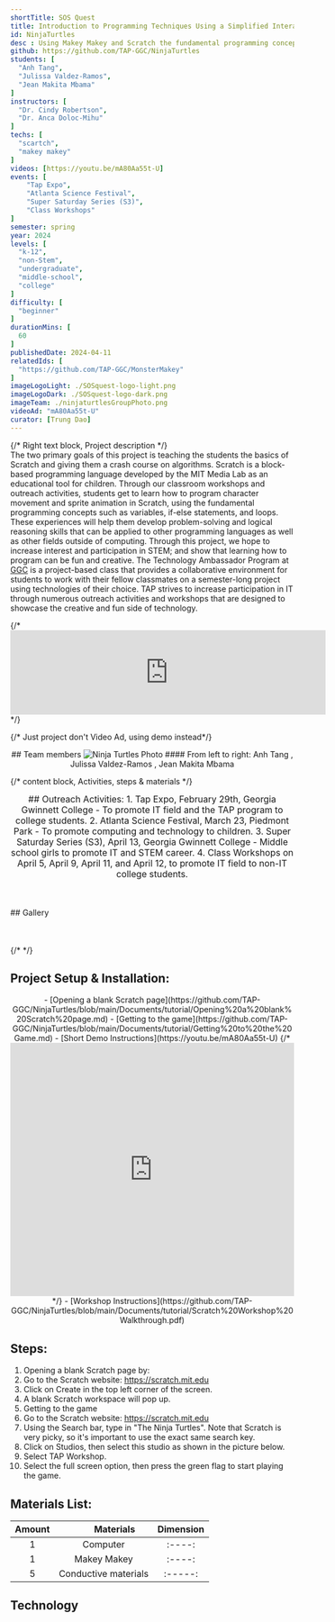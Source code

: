 ```yaml
---
shortTitle: SOS Quest
title: Introduction to Programming Techniques Using a Simplified Interactive Game Development Experience
id: NinjaTurtles
desc : Using Makey Makey and Scratch the fundamental programming concepts such as variables, if-else statements, and loops; and walkthrough the process of developing an algorithm.
github: https://github.com/TAP-GGC/NinjaTurtles
students: [
  "Anh Tang",
  "Julissa Valdez-Ramos",
  "Jean Makita Mbama"
]
instructors: [
  "Dr. Cindy Robertson",
  "Dr. Anca Doloc-Mihu"
] 
techs: [
  "scartch",
  "makey makey"
]
videos: [https://youtu.be/mA80Aa55t-U]
events: [
    "Tap Expo", 
    "Atlanta Science Festival",
    "Super Saturday Series (S3)",
    "Class Workshops"
]
semester: spring
year: 2024
levels: [
  "k-12",
  "non-Stem",
  "undergraduate",
  "middle-school",
  "college"
] 
difficulty: [
  "beginner"
] 
durationMins: [
  60
]
publishedDate: 2024-04-11
relatedIds: [
  "https://github.com/TAP-GGC/MonsterMakey"
]
imageLogoLight: ./SOSquest-logo-light.png
imageLogoDark: ./SOSquest-logo-dark.png
imageTeam: ./ninjaturtlesGroupPhoto.png
videoAd: "mA80Aa55t-U"
curator: [Trung Dao]
---
```






{/* Right text block, Project description */}	
 The two primary goals of this project is teaching the students the basics of Scratch and giving them a crash course on algorithms.
 Scratch is a block-based programming language developed by the MIT Media Lab as an educational tool for children. Through our classroom workshops and outreach activities, students get to learn how to program character movement and sprite animation in Scratch, using the fundamental programming concepts such as variables, if-else statements, and loops. These experiences will help them develop problem-solving and logical reasoning skills that can be applied to other programming languages as well as other fields outside of computing. Through this project, we hope to increase interest and participation in STEM; and show that learning how to program can be fun and creative.
 The Technology Ambassador Program at [GGC](http://www.ggc.edu/tap) is a project-based class that provides a collaborative environment for students to work with their fellow classmates on a semester-long project using technologies of their choice. TAP strives to increase participation in IT through numerous outreach activities and workshops that are designed to showcase the creative and fun side of technology.

 {/* <iframe width="560" class="youtube" src="https://www.youtube.com/embed/mA80Aa55t-U?si=e9hff-A35m2-NLSN" title="YouTube video player" frameborder="0" allow="accelerometer; autoplay; clipboard-write; encrypted-media; gyroscope; picture-in-picture; web-share" referrerpolicy="strict-origin-when-cross-origin" allowfullscreen></iframe> */}

{/* Just project don't Video Ad, using demo instead*/} 

<div style="text-align:center;">
## Team members
<Image src={ninjaturtlesGroupPhoto} alt="Ninja Turtles Photo" />
#### From left to right: Anh Tang , Julissa Valdez-Ramos , Jean Makita Mbama
<br />
</div>

{/* content block, Activities, steps & materials */}
<div style="text-align: center ; justify-content: center; font-size: 1.125em;">
  ## Outreach Activities: 
  1. Tap Expo, February 29th, Georgia Gwinnett College - To promote IT field and the TAP program to college students.
  2. Atlanta Science Festival, March 23, Piedmont Park - To promote computing and technology to children.
  3. Super Saturday Series (S3), April 13, Georgia Gwinnett College - Middle school girls to promote IT and STEM career.
  4. Class Workshops on April 5, April 9, April 11, and April 12, to promote IT field to non-IT college students.
</div>

<div style="margin-top:50px;margin-bottom:50px">
## Gallery
<Gallery photos={[
   {src:NinjaTurtlesS3.src, alt:'S3 Workshop'},
   {src:NinjaTurtlesASF2.src,alt:'Atlanta Science Festival'}
]} />
</div>

{/* <!--CONTENT BLOCK --> */}
## Project Setup & Installation:
<div style='text-align:center; justify-content: center; font-size: 1em; top-margin: 50px; bottom-margin: 100px; ' >
- [Opening a blank Scratch page](https://github.com/TAP-GGC/NinjaTurtles/blob/main/Documents/tutorial/Opening%20a%20blank%20Scratch%20page.md)
- [Getting to the game](https://github.com/TAP-GGC/NinjaTurtles/blob/main/Documents/tutorial/Getting%20to%20the%20Game.md)
- [Short Demo Instructions](https://youtu.be/mA80Aa55t-U)
{/* <iframe style="width: 100%; max-width: 800px; height: 450px;" src="https://www.youtube.com/embed/mA80Aa55t-U?si=sny7htdNAsXR8Gxg" title="YouTube video player" frameborder="0" allow="accelerometer; autoplay; clipboard-write; encrypted-media; gyroscope; picture-in-picture; web-share" referrerpolicy="strict-origin-when-cross-origin" allowfullscreen></iframe> */}
<Clip src="mA80Aa55t-U" showIframe={true}/>
- [Workshop Instructions](https://github.com/TAP-GGC/NinjaTurtles/blob/main/Documents/tutorial/Scratch%20Workshop%20Walkthrough.pdf)
</div>

<div class="flex flex-row flex-wrap">

  <div style="flex: 1; min-width: 25em;">

  ## Steps:

  1. Opening a blank Scratch page by:
  2. Go to the Scratch website: https://scratch.mit.edu
  3. Click on Create in the top left corner of the screen.
  4. A blank Scratch workspace will pop up.
  5. Getting to the game
  6. Go to the Scratch website: https://scratch.mit.edu
  7. Using the Search bar, type in "The Ninja Turtles". Note that Scratch is very picky, so it's important to use the exact same search key.
  8. Click on Studios, then select this studio as shown in the picture below.
  9. Select TAP Workshop.
  10. Select the full screen option, then press the green flag to start playing the game.
  </div>

  <div style="flex: 1; min-width: 25em;">

  ## Materials List:

  | Amount |&nbsp;&nbsp;&nbsp;&nbsp;&nbsp;&nbsp;&nbsp;&nbsp; Materials | Dimension |
  |    :----:   |    :----:   |    :----:   |
  | 1 | Computer  |    :----: |
  | 1 | Makey Makey |  :----: |
  | 5 | Conductive materials | :-----: |
  </div>
</div>

## Technology
<div style='text-align:center; display: flex; justify-content: center; font-size: 1.25em'>
<Logo src= {blockBase.src} alt="Block-based Language"  />
<Logo src= {makeyboardclip.src} alt="Makey Board Clip"/>
<Logo src={scratchlogo.src} link="https://scratch.mit.edu/"/>
</div>




